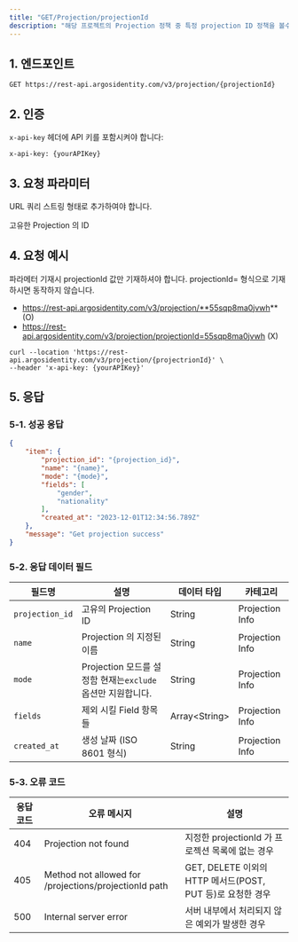 ```yaml
---
title: "GET/Projection/projectionId                                                                                                                                                                                                                                                                                                                                                                                                                                                                                                                                                                                                                                                                                                                                                                                                                                                                                                                                                                                                                                                                                                                                                                                                                                                                                                                                                  "
description: "해당 프로젝트의 Projection 정책 중 특정 projection ID 정책을 볼수 있는 API 입니다."
---
```


## 1. 엔드포인트

```text GET/Projection
GET https://rest-api.argosidentity.com/v3/projection/{projectionId}
```

## 2. 인증

`x-api-key` 헤더에 API 키를 포함시켜야 합니다:

```text x-api-key
x-api-key: {yourAPIKey}
```

## 3. 요청 파라미터

URL 쿼리 스트링 형태로 추가하여야 합니다.

<ResponseField name="projectionId" type="string" required>
  고유한 Projection 의 ID
</ResponseField>

## 4. 요청 예시

<Warning>
  파라메터 기재시 projectionId 값만 기재하셔야 합니다. projectionId= 형식으로 기재하시면 동작하지 않습니다.

  - https://rest-api.argosidentity.com/v3/projection/**55sqp8ma0jvwh** (O)
  - https://rest-api.argosidentity.com/v3/projection/projectionId=55sqp8ma0jvwh (X)
</Warning>

```curl GET/Projection
curl --location 'https://rest-api.argosidentity.com/v3/projection/{projectrionId}' \
--header 'x-api-key: {yourAPIKey}'
```

## 5. 응답

### 5-1. 성공 응답

<CodeGroup>

```json result-get-projection.json
{
    "item": {
        "projection_id": "{projection_id}",
        "name": "{name}",
        "mode": "{mode}",
        "fields": [
            "gender",
            "nationality"
        ],
        "created_at": "2023-12-01T12:34:56.789Z"
    },
    "message": "Get projection success"
}
```

</CodeGroup>

### 5-2. 응답 데이터 필드

| 필드명             | 설명                                         | 데이터 타입          | 카테고리            |
| --------------- | ------------------------------------------ | --------------- | --------------- |
| `projection_id` | 고유의 Projection ID                          | String          | Projection Info |
| `name`          | Projection 의 지정된 이름                        | String          | Projection Info |
| `mode`          | Projection 모드를 설정함 현재는`exclude` 옵션만 지원합니다. | String          | Projection Info |
| `fields`        | 제외 시킬 Field 항목들                            | Array\<String\> | Projection Info |
| `created_at`    | 생성 날짜 (ISO 8601 형식)                        | String          | Projection Info |

### 5-3. 오류 코드

| 응답 코드 | 오류 메시지                                                | 설명                                            |
| ----- | ----------------------------------------------------- | --------------------------------------------- |
| 404   | Projection not found                                  | 지정한 projectionId 가 프로젝션 목록에 없는 경우             |
| 405   | Method not allowed for /projections/projectionId path | GET, DELETE 이외의 HTTP 메서드(POST, PUT 등)로 요청한 경우 |
| 500   | Internal server error                                 | 서버 내부에서 처리되지 않은 예외가 발생한 경우                    |